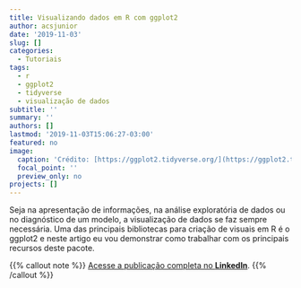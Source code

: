 ```yaml
---
title: Visualizando dados em R com ggplot2
author: acsjunior
date: '2019-11-03'
slug: []
categories:
  - Tutoriais
tags:
  - r
  - ggplot2
  - tidyverse
  - visualização de dados
subtitle: ''
summary: ''
authors: []
lastmod: '2019-11-03T15:06:27-03:00'
featured: no
image:
  caption: 'Crédito: [https://ggplot2.tidyverse.org/](https://ggplot2.tidyverse.org/)'
  focal_point: ''
  preview_only: no
projects: []
---
```


Seja na apresentação de informações, na análise exploratória de dados ou no diagnóstico de um modelo, a visualização de dados se faz sempre necessária. Uma das principais bibliotecas para criação de visuais em R é o ggplot2 e neste artigo eu vou demonstrar como trabalhar com os principais recursos deste pacote.

{{% callout note %}}
[Acesse a publicação completa no **LinkedIn**](https://www.linkedin.com/pulse/visualizando-dados-em-r-com-ggplot2-antonio-c-da-silva-júnior/).
{{% /callout %}}
